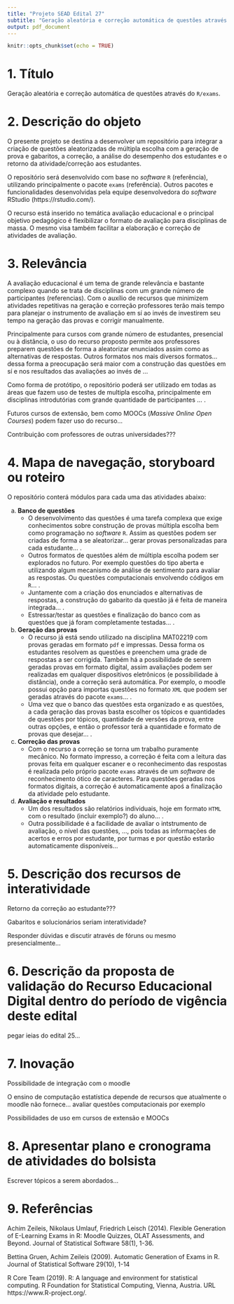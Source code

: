 ```yaml
---
title: "Projeto SEAD Edital 27"
subtitle: "Geração aleatória e correção automática de questões através do `R/exams`"
output: pdf_document
---
```


```r
knitr::opts_chunk$set(echo = TRUE)
```

# 1. Título
Geração aleatória e correção automática de questões através do `R/exams`.


# 2. Descrição do objeto
O presente projeto se destina a desenvolver um repositório para integrar a 
criação de questões aleatorizadas de múltipla escolha com a geração de prova e 
gabaritos, a correção, a análise do desempenho dos estudantes e o retorno da 
atividade/correção aos estudantes.   

O repositório será desenvolvido com base no *software* `R` (referência), 
utilizando principalmente o pacote `exams` (referência). Outros pacotes e 
funcionalidades desenvolvidas pela equipe desenvolvedora do *software* RStudio 
(https://rstudio.com/).

O recurso está inserido no temática avaliação educacional e o principal 
objetivo pedagógico é flexibilizar o formato de avaliação para disciplinas 
de massa. O mesmo visa também facilitar a elaboração e correção de atividades 
de avaliação.


# 3. Relevância
A avaliação educacional é um tema de grande relevância e bastante complexo 
quando se trata de disciplinas com um grande número de participantes 
(referencias). Com o auxílio de recursos que minimizem atividades repetitivas na geração e correção professores 
terão mais tempo para planejar o instrumento de avaliação em sí ao invés de 
investirem seu tempo na geração das provas e corrigir manualmente.

Principalmente para cursos com grande número de estudantes, presencial ou à 
distância, o uso do recurso proposto permite aos professores preparem questões 
de forma a aleatorizar enunciados assim como as alternativas de respostas. Outros formatos nos mais diversos 
formatos... dessa forma a preocupação será maior com a construção das questões em sí e nos 
resultados das avaliações
ao invés de ...   

Como forma de protótipo, o repositório poderá ser utilizado em todas as áreas que 
fazem uso de testes de multipla escolha, principalmente em disciplinas introdutórias 
com grande quantidade de participantes ... .  

Futuros cursos de extensão, bem como MOOCs (*Massive Online Open Courses*) podem fazer 
uso do recurso...  

Contribuição com professores de outras universidades???

# 4. Mapa de navegação, storyboard ou roteiro
O repositório conterá módulos para cada uma das atividades abaixo:

a. **Banco de questões**  
    + O desenvolvimento das questões é uma tarefa complexa que exige conhecimentos sobre construção de provas múltipla escolha bem como programação no *software* `R`. Assim as questões podem ser criadas de forma a se aleatorizar... gerar provas personalizadas para cada estudante... .
    + Outros formatos de questões além de múltipla escolha podem ser explorados no futuro. Por exemplo questões do tipo aberta e utilizando algum mecanismo de análise de sentimento para avaliar as respostas. Ou questões computacionais envolvendo códigos em `R`... .
    + Juntamente  com a criação dos enunciados e alternativas de respostas, a construção do gabarito da questão já é feita de maneira integrada... .
    + Estressar/testar as questões e finalização do banco com as questões que já foram completamente testadas... .


b. **Geração das provas**  
    + O recurso já está sendo utilizado na disciplina MAT02219 com provas geradas em formato `pdf` e impressas. Dessa forma os estudantes resolvem as questões e preenchem uma grade de respostas a ser corrigida. Também há a possibilidade de serem geradas provas em formato digital, assim avaliações podem ser realizadas em qualquer dispositivos eletrônicos (e possibilidade  à distância), onde a correção será automática. Por exemplo, o moodle possui opção para importas questões no formato `XML` que podem ser geradas através do pacote `exams`... .
    + Uma vez que o banco das questões esta organizado e as questões, a cada geração das provas basta escolher os tópicos e quantidades de questões por tópicos, quantidade de versões da prova, entre outras opções, e então o professor terá a quantidade e formato de provas que desejar... .  


c. **Correção das provas** 
    + Com o recurso a correção se torna um trabalho puramente mecânico. No formato impresso, a correção é feita com a leitura das provas feita em qualquer escaner e o reconhecimento das respostas é realizada pelo próprio pacote `exams` através de um *software* de reconhecimento ótico de caracteres. Para questões geradas nos formatos digitais, a correção é automaticamente apoś a finalização da atividade pelo estudante.  


d. **Avaliação e resultados**  
    + Um dos resultados são relatórios individuais, hoje em formato `HTML` com o resultado (incluir exemplo?) do aluno... .
    + Outra possibilidade é a facilidade de avaliar o intstrumento de avaliação, o nível das questões, ..., pois todas as informações de acertos e erros por estudante, por turmas e por questão estarão automaticamente disponíveis...  



# 5. Descrição dos recursos de interatividade
Retorno da correção ao estudante???  

Gabaritos e solucionários seriam interatividade? 

Responder dúvidas e discutir através de fóruns ou mesmo presencialmente...


# 6. Descrição da proposta de validação do Recurso Educacional Digital dentro do período de vigência deste edital
pegar ieias do edital 25... 



# 7. Inovação
Possibilidade de integração com o moodle  

O ensino de computação estatística depende de recursos que atualmente o moodle não fornece... avaliar questões computacionais por exemplo 

Possibilidades de uso em cursos de extensão e MOOCs  




# 8. Apresentar plano e cronograma de atividades do bolsista 
Escrever tópicos a serem abordados...  


# 9. Referências
Achim Zeileis, Nikolaus Umlauf, Friedrich Leisch (2014). Flexible Generation of E-Learning Exams in R: Moodle Quizzes, OLAT Assessments, and Beyond. Journal of Statistical Software 58(1), 1-36.


Bettina Gruen, Achim Zeileis (2009). Automatic Generation of Exams in R. Journal of Statistical Software 29(10), 1-14


R Core Team (2019). R: A language and environment for statistical computing. R Foundation for
  Statistical Computing, Vienna, Austria. URL https://www.R-project.org/.
  
  
